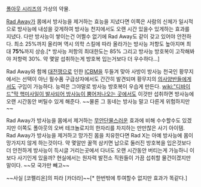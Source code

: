 [[폴아웃 시리즈]]의 가상의 약물.

[[Rad Away]]가 몸에서 방사능을 제거하는 효능을 지녔다면 이쪽은 사람의 신체가 일시적으로 방사능에 내성을 갖게하여 방사능 천지에서도 오랜 시간 있을수 있게하는 효과를 지녔다. 다만 방사능이 쌓이는건 어쩔수 없기에 Rad Away도 같이 갖고 있어야 안전하다. 최소 25%까지 올리며 역시 의학 스킬에 따라 올라가는 방사능 저항도 높아지며 최대 '''75%'''까지 상승.[* 방사능 저항의 최대한도는 85% 그리고 방사능 방호복이 고작해봐야 저항력 30%. 약 몇알 섭취하는게 방호복 입는거보다 더 우수하다...]

Rad Away와 함께 [[대전쟁]]으로 인한 [[ICBM]]을 두들겨 맞아 사방이 방사능 천국인 황무지에서는 선택이 아닌 필수품 구급상자에서도 간간히 발견되며 황무지의 [[의사양반]]들에게서도 구입이 가능하다. 능력은 그야말로 방사능 방호복이 우습게 만든다. [[wiki:"디바이드"막 핵미사일이 발사되어 방사능이 뿜어저나오는 곳에서도]] 이것만 섭취하면 방사능에 오랜 시간동안 버틸수 있게 해준다. ~~물론 그 동네는 방사능 말고 다른게 위험하지만~~

Rad Away가 방사능을 몸에서 제거하는 [[무안단물]]스러운 효과에 비해 수수할수도 있겠지만 이쪽도 폴아웃의 오버 테크놀로지의 한자리를 차지하는 만만찮은 사기 아이템. Rad Away가 방사능을 제거하고 망가진 몸을 치유한다면 Rad X는 아예 방사능에 몸이 망가지지 않게 하는것이다. 약 몇알만 꿀꺽 삼키면 납으로 둘러진 방호복을 입은것보다 더 안전하게 방사능이 득시글 거리는곳에서 다녀도 오랜 시간동안 버티는게 가능하니 이보다 사기인게 있을까? 현실에서는 원자력 발전소 직원들이 가끔 섭취할 물건이겠지만 말이다. ~~모 국가만 빼고~~

~~사실 [코펠리온]의 피라 [카더라]~~[* 한번밖에 투여할수 없지만 효과가 똑같다.]
